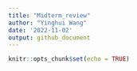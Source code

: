 ```yaml
---
title: "Midterm_review"
author: "Yinghui Wang"
date: '2022-11-02'
output: github_document
---
```


```r
knitr::opts_chunk$set(echo = TRUE)
```


